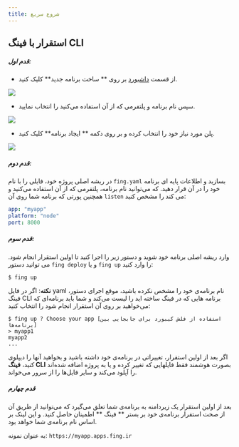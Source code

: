 ```yaml
---
title: شروع سریع
---
```



## استقرار با فینگ CLI

##### قدم اول:

- از قسمت ‌[داشبورد](https://dashboard.fing.ir) بر روی ** ساخت برنامه جدید** کلیک کنید.

<img src="/images/cli-create-app.jpg" class="border border-dark rounded" />

- سپس نام برنامه و پلتفرمی که از آن استفاده می‌کنید را انتخاب نمایید.

<img src="/images/cli-choose-appname.jpg" class="border border-dark rounded" />

- پلن مورد نیاز خود را انتخاب کرده و بر روی دکمه ** ایجاد برنامه** کلیک کنید.

<img src="/images/cli-choose-plan.jpg" class="border border-dark rounded" />

##### قدم دوم:

در ریشه اصلی پروژه خود، فایلی را با نام `fing.yaml` بسازید و اطلاعات پایه ای برنامه خود را در آن قرار دهید. که می‌توانید نام برنامه، پلتفرمی که از آن استفاده می‌کنید و همچنین پورتی که برنامه شما روی آن `listen` می کند را مشخص کنید:

```yaml
app: "myapp"
platform: "node"
port: 8000
```

##### قدم سوم:

وارد ریشه اصلی برنامه خود شوید و دستور زیر را اجرا کنید تا اولین استقرار انجام شود.
می توانید دستور `fing deploy` و یا `fing up` را وارد کنید:

```
$ fing up
```

<Notice variant="info">
  <strong>نکته</strong>: اگر در فایل yaml نام برنامه‌ی خود را مشخص نکرده باشید،
  موقع اجرای دستور، فینگ CLI برنامه هایی که در فینگ ساخته اید را لیست می‌کند و
  شما باید برنامه‌ای که می‌خواهید بر روی آن استقرار انجام شود را انتخاب کنید:
</Notice>

```
$ fing up ? Choose your app [استفاده از فلش کیبورد برای جابجایی بین برنامه‌ها]
> myapp1
myapp2
...
```

<Notice variant="info">
  اگر بعد از اولین استقرار، تغییراتی در برنامه‌ی خود داشته باشید و بخواهید آنها
  را دیپلوی کنید، <strong>فینگ CLI</strong> بصورت هوشمند فقط فایلهایی که تغییر کرده و یا به
  پروژه اضافه شده‌اند را آپلود می‌کند و سایر فایل‌ها را از سرور می‌خواند.
</Notice>

##### قدم چهارم

بعد از اولین استقرار یک زیردامنه به برنامه‌ی شما تعلق می‌گیرد که می‌توانید از طریق آن از صحت استقرار برنامه‌ی خود بر بستر ** فینگ ** اطمینان حاصل کنید. و این لینک بر اساس نام برنامه‌ی شما خواهد بود.

به عنوان نمونه:
`https://myapp.apps.fing.ir`
